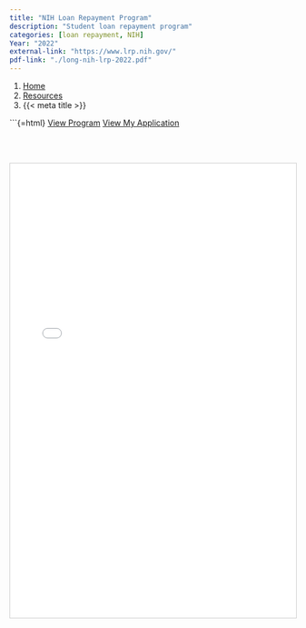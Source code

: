 ```yaml
---
title: "NIH Loan Repayment Program"
description: "Student loan repayment program"
categories: [loan repayment, NIH]
Year: "2022"
external-link: "https://www.lrp.nih.gov/"
pdf-link: "./long-nih-lrp-2022.pdf"
---
```



```{=html}
<nav aria-label="breadcrumb">
  <ol class="breadcrumb">
    <li class="breadcrumb-item"><a href="../../index.html">Home</a></li>
    <li class="breadcrumb-item"><a href="../../sciresources.html">Resources</a></li>
    <li class="breadcrumb-item active" aria-current="page">{{< meta title >}}</li>
  </ol>
</nav>
```


```{=html}
<a class="btn btn-primary" href="https://www.lrp.nih.gov/" target="_blank" rel="noopener noreferrer">View Program</a>
<a class="btn btn-secondary" href="./long-nih-lrp-2022.pdf" target="_blank" rel="noopener noreferrer">View My Application</a>

<br><br>

<iframe src="./long-nih-lrp-2022.pdf" 
        width="100%" 
        height="800px" 
        style="border: 1px solid #ccc;">
</iframe>